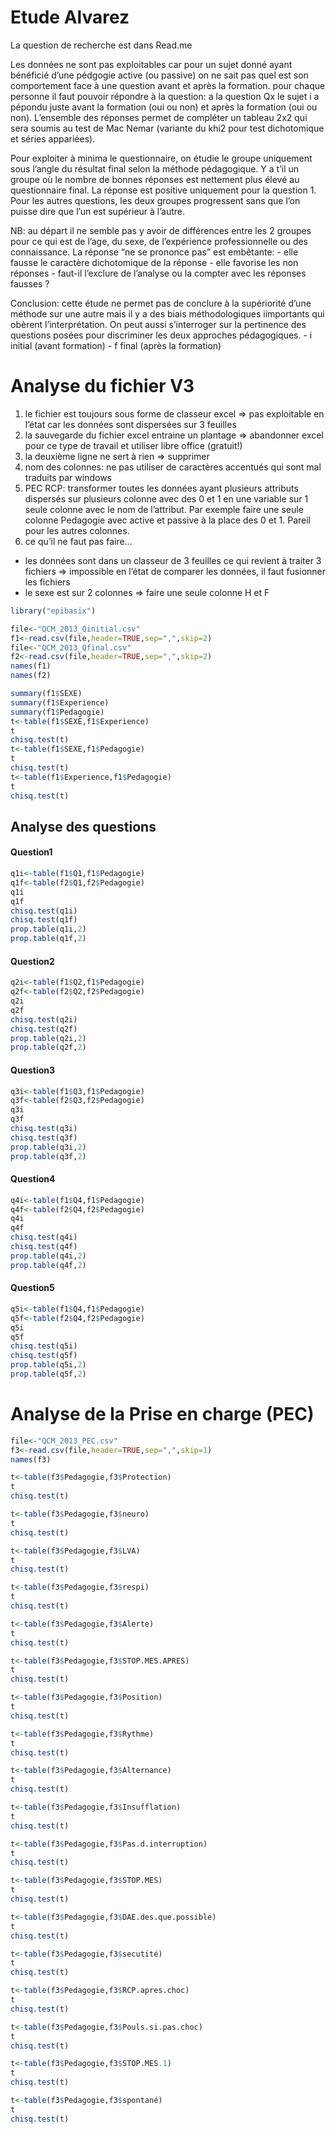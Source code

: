Etude Alvarez
========================================================

La question de recherche est dans Read.me

Les données ne sont pas exploitables car pour un sujet donné ayant bénéficié d'une pédgogie active (ou passive) on ne sait pas quel est son comportement face à une question avant et après la formation. pour chaque personne il faut pouvoir répondre à la question: a la question Qx le sujet i a pépondu juste avant la formation (oui ou non) et après la formation (oui ou non). L'ensemble des réponses permet de compléter un tableau 2x2 qui sera soumis au test de Mac Nemar (variante du khi2 pour test dichotomique et séries appariées).

Pour exploiter à minima le questionnaire, on étudie le groupe uniquement sous l'angle du résultat final selon la méthode pédagogique. Y a t'il un groupe où le nombre de bonnes réponses est nettement plus élevé au questionnaire final. La réponse est positive uniquement pour la question 1. Pour les autres questions, les deux groupes progressent sans que l'on puisse dire que l'un est supérieur à l'autre.

NB: au départ il ne semble pas y avoir de différences entre les 2 groupes pour ce qui est de l'age, du sexe, de l'expérience professionnelle ou des connaissance.
La réponse "ne se prononce pas" est embêtante:
- elle fausse le caractère dichotomique de la réponse
- elle  favorise les non réponses
- faut-il l'exclure de l'analyse ou la compter avec les réponses fausses ?

Conclusion:
cette étude ne permet pas de conclure à la supériorité d'une méthode sur une autre mais il y a des biais méthodologiques iimportants qui obèrent l'interprétation. On peut aussi s'interroger sur la pertinence des questions posées pour discriminer les deux approches pédagogiques.
- i initial (avant formation)
- f final (après la formation)



Analyse du fichier V3
=====================
1. le fichier est toujours sous forme de classeur excel => pas exploitable en l'état car les données sont dispersées sur 3 feuilles
2. la sauvegarde du fichier excel entraine un plantage => abandonner excel pour ce type de travail et utiliser libre office (gratuit!)
3. la deuxième ligne ne sert à rien => supprimer
4. nom des colonnes: ne pas utiliser de caractères accentués qui sont mal traduits par windows
5. PEC RCP: transformer toutes les données ayant plusieurs attributs dispersés sur plusieurs colonne avec des 0 et 1 en une variable sur 1 seule colonne avec le nom de l'attribut. Par exemple faire une seule colonne Pedagogie avec active et passive à la place des 0 et 1. Pareil pour les autres colonnes.
6. ce qu'il ne faut pas faire...
- les données sont dans un classeur de 3 feuilles ce qui revient à traiter 3 fichiers => impossible en l'état de comparer les données, il faut fusionner les fichiers
- le sexe est sur 2 colonnes => faire une seule colonne H et F

```r
library("epibasix")

file<-"QCM_2013_Qinitial.csv"
f1<-read.csv(file,header=TRUE,sep=",",skip=2)
file<-"QCM_2013_Qfinal.csv"
f2<-read.csv(file,header=TRUE,sep=",",skip=2)
names(f1)
names(f2)
```

```r
summary(f1$SEXE)
summary(f1$Experience)
summary(f1$Pedagogie)
t<-table(f1$SEXE,f1$Experience)
t
chisq.test(t)
t<-table(f1$SEXE,f1$Pedagogie)
t
chisq.test(t)
t<-table(f1$Experience,f1$Pedagogie)
t
chisq.test(t)
```
Analyse des questions
---------------------


#### Question1
```r
q1i<-table(f1$Q1,f1$Pedagogie)
q1f<-table(f2$Q1,f2$Pedagogie)
q1i
q1f
chisq.test(q1i)
chisq.test(q1f)
prop.table(q1i,2)
prop.table(q1f,2)
```
#### Question2
```r
q2i<-table(f1$Q2,f1$Pedagogie)
q2f<-table(f2$Q2,f2$Pedagogie)
q2i
q2f
chisq.test(q2i)
chisq.test(q2f)
prop.table(q2i,2)
prop.table(q2f,2)
```

#### Question3
```r
q3i<-table(f1$Q3,f1$Pedagogie)
q3f<-table(f2$Q3,f2$Pedagogie)
q3i
q3f
chisq.test(q3i)
chisq.test(q3f)
prop.table(q3i,2)
prop.table(q3f,2)
```

#### Question4
```r
q4i<-table(f1$Q4,f1$Pedagogie)
q4f<-table(f2$Q4,f2$Pedagogie)
q4i
q4f
chisq.test(q4i)
chisq.test(q4f)
prop.table(q4i,2)
prop.table(q4f,2)
```

#### Question5
```r
q5i<-table(f1$Q4,f1$Pedagogie)
q5f<-table(f2$Q4,f2$Pedagogie)
q5i
q5f
chisq.test(q5i)
chisq.test(q5f)
prop.table(q5i,2)
prop.table(q5f,2)
```

Analyse de la Prise en charge (PEC)
===================================
```r
file<-"QCM_2013_PEC.csv"
f3<-read.csv(file,header=TRUE,sep=",",skip=1)
names(f3)

t<-table(f3$Pedagogie,f3$Protection)
t
chisq.test(t)

t<-table(f3$Pedagogie,f3$neuro)
t
chisq.test(t)

t<-table(f3$Pedagogie,f3$LVA)
t
chisq.test(t)

t<-table(f3$Pedagogie,f3$respi)
t
chisq.test(t)

t<-table(f3$Pedagogie,f3$Alerte)
t
chisq.test(t)

t<-table(f3$Pedagogie,f3$STOP.MES.APRES)
t
chisq.test(t)

t<-table(f3$Pedagogie,f3$Position)
t
chisq.test(t)

t<-table(f3$Pedagogie,f3$Rythme)
t
chisq.test(t)

t<-table(f3$Pedagogie,f3$Alternance)
t
chisq.test(t)

t<-table(f3$Pedagogie,f3$Insufflation)
t
chisq.test(t)

t<-table(f3$Pedagogie,f3$Pas.d.interruption)
t
chisq.test(t)

t<-table(f3$Pedagogie,f3$STOP.MES)
t
chisq.test(t)

t<-table(f3$Pedagogie,f3$DAE.des.que.possible)
t
chisq.test(t)

t<-table(f3$Pedagogie,f3$secutité)
t
chisq.test(t)

t<-table(f3$Pedagogie,f3$RCP.apres.choc)
t
chisq.test(t)

t<-table(f3$Pedagogie,f3$Pouls.si.pas.choc)
t
chisq.test(t)

t<-table(f3$Pedagogie,f3$STOP.MES.1)
t
chisq.test(t)

t<-table(f3$Pedagogie,f3$spontané)
t
chisq.test(t)

```
